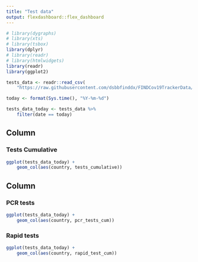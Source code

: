 ```yaml
---
title: "Test data"
output: flexdashboard::flex_dashboard
---
```


```r
# library(dygraphs)
# library(xts)
# library(tsbox)
library(dplyr)
# library(readr)
# library(htmlwidgets)
library(readr)
library(ggplot2)

tests_data <- readr::read_csv(
    "https://raw.githubusercontent.com/dsbbfinddx/FINDCov19TrackerData/master/automated/segregated_tests.csv")

today <- format(Sys.time(), "%Y-%m-%d")

tests_data_today <- tests_data %>%
    filter(date == today)
```
    
Column {data-width=600}
-------------------------------------
    
### Tests Cumulative
    
```r
ggplot(tests_data_today) + 
    geom_col(aes(country, tests_cumulative))

```
   
Column {data-width=400}
-------------------------------------
   
### PCR tests

```r
ggplot(tests_data_today) + 
    geom_col(aes(country, pcr_tests_cum))
```   
 
### Rapid tests
    
```r
ggplot(tests_data_today) + 
    geom_col(aes(country, rapid_test_cum))
```